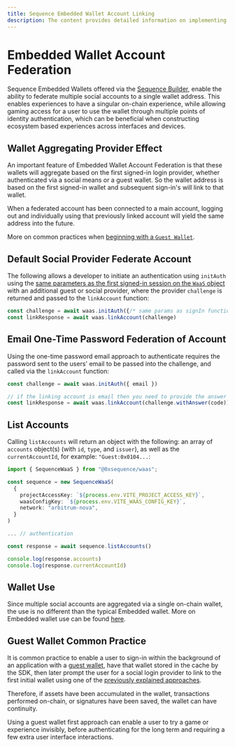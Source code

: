 ```yaml
---
title: Sequence Embedded Wallet Account Linking
description: The content provides detailed information on implementing the ability to federate and link single or multiple wallets to a main embedded wallet session, describing best practices when combined with ephemeral guest wallets to be converted to permanent on-chain embedded wallets.
---
```



# Embedded Wallet Account Federation

Sequence Embedded Wallets offered via the [Sequence Builder](https://sequence.build/), enable the ability to federate multiple social accounts to a single wallet address. This enables experiences to have a singular on-chain experience, while allowing gaming access for a user to use the wallet through multiple points of identity authentication, which can be beneficial when constructing ecosystem based experiences across interfaces and devices.

## Wallet Aggregating Provider Effect

An important feature of Embedded Wallet Account Federation is that these wallets will aggregate based on the first signed-in login provider, whether authenticated via a social means or a guest wallet. So the wallet address is based on the first signed-in wallet and subsequent sign-in's will link to that wallet. 

When a federated account has been connected to a main account, logging out and individually using that previously linked account will yield the same address into the future. 

More on common practices when [beginning with a `Guest Wallet`](/solutions/wallets/embedded-wallet/examples/account-federation#guest-wallet-common-practice).

## Default Social Provider Federate Account

The following allows a developer to initiate an authentication using `initAuth` using the [same parameters as the first signed-in session on the `WaaS` object](/solutions/wallets/embedded-wallet/examples/use-wallets#initialize-sdk) with an additional guest or social provider, where the provider `challenge` is returned and passed to the `linkAccount` function:

```ts
const challenge = await waas.initAuth({/* same params as signIn function */})
const linkResponse = await waas.linkAccount(challenge)
```

## Email One-Time Password Federation of Account

Using the one-time password email approach to authenticate requires the password sent to the users' email to be passed into the challenge, and called via the `linkAccount` function:

```ts
const challenge = await waas.initAuth({ email })

// if the linking account is email then you need to provide the answer (code)
const linkResponse = await waas.linkAccount(challenge.withAnswer(code))
```

## List Accounts

Calling `listAccounts` will return an object with the following: an array of `accounts` object(s) (with `id`, `type`, and `issuer`), as well as the `currentAccountId`, for example: `"Guest:0x0104...`:

```ts
import { SequenceWaaS } from "@0xsequence/waas";

const sequence = new SequenceWaaS(
  {
    projectAccessKey: `${process.env.VITE_PROJECT_ACCESS_KEY}`,
    waasConfigKey: `${process.env.VITE_WAAS_CONFIG_KEY}`,
    network: "arbitrum-nova",
  }
)

... // authentication

const response = await sequence.listAccounts()

console.log(response.accounts)
console.log(response.currentAccountId)
```

## Wallet Use

Since multiple social accounts are aggregated via a single on-chain wallet, the use is no different than the typical Embedded wallet. More on Embedded wallet use can be found [here](/solutions/wallets/embedded-wallet/examples/use-wallets#wallets-and-transactions).

## Guest Wallet Common Practice

It is common practice to enable a user to sign-in within the background of an application with a [guest wallet](/solutions/wallets/embedded-wallet/examples/use-wallets#guest-embedded-wallet), have that wallet stored in the cache by the SDK, then later prompt the user for a social login provider to link to the first initial wallet using one of the [previously explained approaches](/solutions/wallets/embedded-wallet/examples/account-federation#embedded-wallet-account-federation). 

Therefore, if assets have been accumulated in the wallet, transactions performed on-chain, or signatures have been saved, the wallet can have continuity.

Using a guest wallet first approach can enable a user to try a game or experience invisibly, before authenticating for the long term and requiring a few extra user interface interactions.